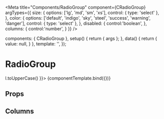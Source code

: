 
<Meta
  title="Components/RadioGroup"
  component={CRadioGroup}
  argTypes={{
    size: {
      options: ['lg', 'md', 'sm', 'xs'],
      control: { type: 'select' },
    },
    color: {
      options: ['default', 'indigo', 'sky', 'steel', 'success', 'warning', 'danger'],
      control: { type: 'select' },
    },
    disabled: {
      control:'boolean',
    },
    columns: {
      control:'number',
    }
  }}
/>

<!--- Component template -->

  components: { CRadioGroup },
  setup() {
    return { args };
  },
  data() {
    return {
      value: null,
    }
  },
  template: '<CRadioGroup class="w-64" id="RadioGroup" v-bind="args" v-model="value"></CRadioGroup>',
});

# RadioGroup

<Canvas withSource='open'>
  <Story name="Overview" height="200px"
        args={{
          id: 'RadioGroup',
          options: [ 'Pugh', 'Barney', 'McGrew', 'Cuthbert', 'Diddle', 'Gruff' ],
          onChange: null,
          colour: 'sky',
          formatter: (l) => l.toUpperCase()
        }}>
    {componentTemplate.bind({})}
  </Story>
</Canvas>

## Props
<ArgsTable story="Overview" />

## Columns